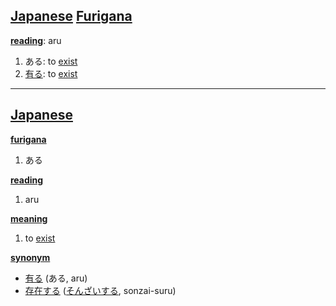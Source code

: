 == [[Japanese]] [[Furigana]] ==                             

'''[[reading]]''': aru

# ある: to [[exist]]
# [[有る]]: to [[exist]]

----

== [[Japanese]] ==                                          

'''[[furigana]]'''
# ある

'''[[reading]]'''
# aru

'''[[meaning]]'''
# to [[exist]]

'''[[synonym]]'''
* [[有る]] (ある, aru)
* [[存在|存在する]] ([[そんざい|そんざいする]], sonzai-suru)